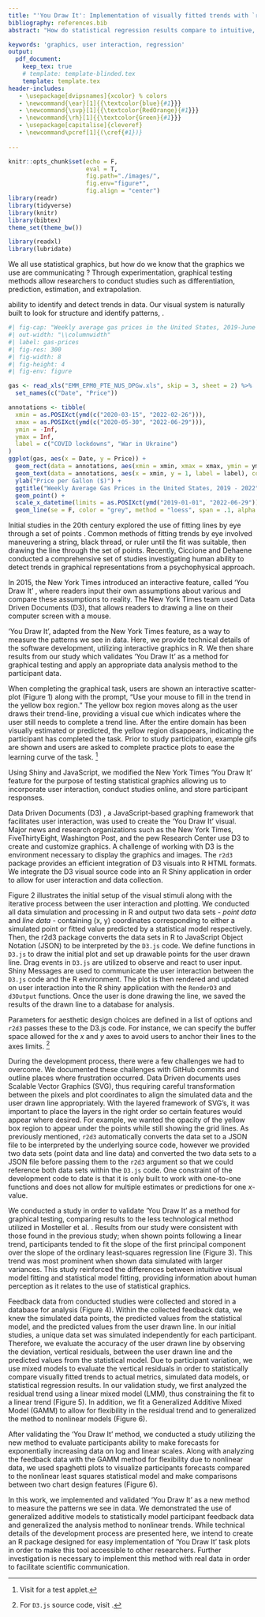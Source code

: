 ```yaml
---
title: "'You Draw It': Implementation of visually fitted trends with `r2d3`"
bibliography: references.bib
abstract: "How do statistical regression results compare to intuitive, visually fitted results? Fitting lines by eye through a set of points has been explored since the 20th century. Common methods of fitting trends by eye involve maneuvering a string, black thread, or ruler until the fit is suitable, then drawing the line through the set of points. In 2015, the New York Times introduced an interactive feature, called 'You Draw It,' where readers are asked to input their own assumptions about various metrics and compare how these assumptions relate to reality. This research is intended to implement 'You Draw It', adapted from the New York Times, as a way to measure the patterns we see in data."

keywords: 'graphics, user interaction, regression'
output: 
  pdf_document:
    keep_tex: true
    # template: template-blinded.tex
    template: template.tex
header-includes:
   - \usepackage[dvipsnames]{xcolor} % colors
   - \newcommand{\ear}[1]{{\textcolor{blue}{#1}}}
   - \newcommand{\svp}[1]{{\textcolor{RedOrange}{#1}}}
   - \newcommand{\rh}[1]{{\textcolor{Green}{#1}}}
   - \usepackage[capitalise]{cleveref}
   - \newcommand\pcref[1]{(\cref{#1})}
   
---
```


```r
knitr::opts_chunk$set(echo = F, 
                      eval = T, 
                      fig.path="./images/", 
                      fig.env="figure*", 
                      fig.align = "center")
library(readr)
library(tidyverse)
library(knitr)
library(bibtex)
theme_set(theme_bw())

library(readxl)
library(lubridate)
```

\section{Introduction}

We all use statistical graphics, but how do we know that the graphics we use are communicating \svp{effectively}?
Through experimentation, graphical testing methods allow researchers to conduct studies \svp{designed to understand how we perceive graphics and perform graphical tasks} such as differentiation, prediction, estimation, and extrapolation. 
\svp{Each of these levels of interaction with a graph require a different method of engagement with and use of the information presented in a chart.}
<!-- All of these types of tests require different levels of use and manipulation of the information being presented in the chart. -->
<!-- Efforts in the field of statistical graphics have developed graphical testing tools and methods, such as the lineup protocol \cite{buja2009statistical}.  -->
<!-- The advancement of graphing software provides the tools necessary to develop new methods of testing statistical graphics. -->
\svp{In this paper, we describe the adaptation of an old tool for graphical testing and evaluation, eye-fitting, for use in modern web-applications suitable for testing statistical graphics. 
We present an empirical evaluation of this testing method for linear regression, and briefly discuss an extension of this method to non-linear applications.}

\subsection{Measuring Patterns and Trends}
\svp{One of the most common charts created is a scatter plot of points over time; these charts show up regularly in news articles and in scientific publications alike.
These charts rely on our} ability to identify and detect trends in data. 
Our visual system is naturally built to look for structure and identify patterns, \svp{including patterns and trends over time; many times we do not even notice this process happening subconsciously}. 
\svp{As shown in \cref{fig:gas-prices}, a viewer engaging with a plot of weekly average gas prices over time may perform several cognitive operations. First, they scan the plot and assesses points to determine if there are any outliers or otherwise remarkable points. Then, they may fit a rough mental smooth/trend line to the points to summarize the useful information and remove variability. Finally, an interested and engaged viewer may pull in additional contextual information from long-term memory, seeking to explain variation in the mental 'trend' with supplemental information, such as COVID lock downs which reduced gasoline demand and the beginning of the war in Ukraine, which wreaked havoc on the supply and demand for global energy sources.}

```r
#| fig-cap: "Weekly average gas prices in the United States, 2019-June 2022. Additional mental operations a viewer might perform while looking at the plot are annotated in grey. \\cite{usenergyinformationadministrationWeeklyAllGrades2022}."
#| out-width: "\\columnwidth"
#| label: gas-prices
#| fig-res: 300
#| fig-width: 8
#| fig-height: 4
#| fig-env: figure

gas <- read_xls("EMM_EPM0_PTE_NUS_DPGw.xls", skip = 3, sheet = 2) %>%
  set_names(c("Date", "Price"))

annotations <- tibble(
  xmin = as.POSIXct(ymd(c("2020-03-15", "2022-02-26"))),
  xmax = as.POSIXct(ymd(c("2020-05-30", "2022-06-29"))),
  ymin = -Inf,
  ymax = Inf,
  label = c("COVID lockdowns", "War in Ukraine")
)
ggplot(gas, aes(x = Date, y = Price)) + 
  geom_rect(data = annotations, aes(xmin = xmin, xmax = xmax, ymin = ymin, ymax = ymax), alpha= 0.2, fill = "grey", inherit.aes = F) + 
  geom_text(data = annotations, aes(x = xmin, y = 1, label = label), color = "grey") + 
  ylab("Price per Gallon ($)") + 
  ggtitle("Weekly Average Gas Prices in the United States, 2019 - 2022", subtitle = "US Energy Information Administration") + 
  geom_point() + 
  scale_x_datetime(limits = as.POSIXct(ymd("2019-01-01", "2022-06-29"))) + 
  geom_line(se = F, color = "grey", method = "loess", span = .1, alpha = .5, stat = "smooth", size = 1.5)
```

Initial studies in the 20th century explored the use of fitting lines by eye through a set of points \cite{finney1951subjective,mosteller1981eye}. Common methods of fitting trends by eye involved maneuvering a string, black thread, or ruler until the fit was suitable, then drawing the line through the set of points. Recently, Ciccione and Dehaene \shortcite{ciccione2021can} conducted a comprehensive set of studies investigating human ability to detect trends in graphical representations from a psychophysical approach.\svp{XXX and found what? Describe the results XXX}

\svp{While psychologists and statisticians have been using eye-fitting techniques to assess our innate perceptual statistical modeling abilities, news organizations have used similar techniques in order to draw readers in and demonstrate the difference between readers' assumptions and reality.} In 2015, the New York Times introduced an interactive feature, called 'You Draw It' \cite{aisch2015you}, where readers input their own assumptions about various \svp{metrics of news interest} and compare these assumptions to reality. The New York Times team used Data Driven Documents (D3), \svp{a JavaScript library} that allows readers to \svp{interact with a chart directly by} drawing a line on their computer screen with a mouse. \svp{Despite the somewhat different purpose behind this feature, the D3 driven method used by the NYT is wonderfully intuitive, and does not require the assumption of linearity, making it much more adaptable to testing how viewers perceive and predict when presented with non-linear data.}

\svp{We set out to implement} ‘You Draw It’, adapted from the New York Times feature, as a way to measure the patterns we see in data. 
Here, we provide technical details of the software development, utilizing interactive graphics in R\cite{r-software}. 
We then share results from our study which validates 'You Draw It' as a method for graphical testing \svp{on linear trends} and apply an appropriate data analysis method to the participant data. \svp{We also briefly demonstrate the use of the 'You Draw It' method and analysis on nonlinear data.}

\section{Development}

\subsection{`You Draw It' Task}

When completing the graphical task, users are shown an interactive scatter-plot (Figure 1) along with the prompt, "Use your mouse to fill in the trend in the yellow box region." The yellow box region moves along as the user draws their trend-line, providing a visual cue which indicates where the user still needs to complete a trend line. After the entire domain has been visually estimated or predicted, the yellow region disappears, indicating the participant has completed the task. Prior to study participation, example gifs are shown and users are asked to complete practice plots to ease the learning curve of the task. ^[Visit \url{emily-robinson.shinyapps.io/can-you-draw-it} for a test applet.]

<!-- # ```{r, you-draw-it-example, echo = F, out.width = "100%", fig.align='center', fig.cap = "'You Draw It' interaction task plot as shown to user. \\textbf{Left:} illustrates what user first sees with the prompt \\textit{`Use your mouse to fill in the trend in the yellow box region.'} \\textbf{Middle:} illustrates what the user sees while completing the task. \\textbf{Right:} illustrates the users finished trend line."} -->
<!-- # knitr::include_graphics("images/ydi-stimuli.png") -->
<!-- # ``` -->

\begin{figure}[ht]
\begin{center}
\centerline{\includegraphics[width=\columnwidth]{images/ydi-stimuli}}
\caption{You Draw It' task plot as shown to user. \\
\textbf{left:} illustrates what user first sees with the prompt \textit{Use your mouse to fill in the trend in the yellow box region.} \\
\textbf{middle:} illustrates what the user sees while completing the task.\\
\textbf{right:} illustrates the users finished trend line.}
\label{you-draw-it-task-plot}
\end{center}
\end{figure}

\subsection{Code Sketch}

Using Shiny \cite{shinypkg} and JavaScript, we modified the New York Times 'You Draw It' feature for the purpose of testing statistical graphics allowing us to incorporate user interaction, conduct studies online, and store participant responses.

Data Driven Documents (D3) \cite{bostock2011d3}, a JavaScript-based graphing framework that facilitates user interaction, was used to create the 'You Draw It' visual. Major news and research organizations such as the New York Times, FiveThirtyEight, Washington Post, and the pew Research Center use D3 to create and customize graphics. A challenge of working with D3 is the environment necessary to display the graphics and images. The `r2d3` package \cite{r2d3pkg} provides an efficient integration of D3 visuals into R HTML formats. We integrate the D3 visual source code into an R Shiny \cite{shinypkg} application in order to allow for user interaction and data collection.

Figure 2 illustrates the initial setup of the visual stimuli along with the iterative process between the user interaction and plotting. We conducted all data simulation and processing in R and output two data sets - *point data* and *line data* - containing (x, y) coordinates corresponding to either a simulated point or fitted value predicted by a statistical model respectively. Then, the r2d3 package converts the data sets in R to JavaScript Object Notation (JSON) to be interpreted by the `D3.js` code. We define functions in `D3.js` to draw the initial plot and set up drawable points for the user drawn line. Drag events in `D3.js` are utilized to observe and react to user input. Shiny Messages are used to communicate the user interaction between the `D3.js` code and the R environment. The plot is then rendered and updated on user interaction into the R shiny application with the `RenderD3` and `d3Output` functions. Once the user is done drawing the line, we saved the results of the drawn line to a database for analysis.

\begin{figure}[ht]
\begin{center}
\centerline{\includegraphics[width=\columnwidth]{images/code-sketch-2}}
\caption{Sketch of underlying code for 'You Draw It', illustrating the data simulation conducted in R, the initial setup of the visual stimuli with D3 source code, along with the iterative process between the user interaction and plotting in Shiny. Once the user is done drawing the line, we saved the results of the drawn line to a database for analysis.}
\label{you-draw-it-code-sketch}
\end{center}
\end{figure}

Parameters for aesthetic design choices are defined in a list of options and `r2d3` passes these to the D3.js code. For instance, we can specify the buffer space allowed for the $x$ and $y$ axes to avoid users to anchor their lines to the axes limits. ^[For `D3.js` source code, visit \url{https://github.com/earobinson95/presentations/blob/master/can-you-draw-it/www/main-d3v5.js}.]


\subsection{Challenges}

During the development process, there were a few challenges we had to overcome. 
We documented these challenges with GitHub commits and outline places where frustration occurred.
Data Driven documents uses Scalable Vector Graphics (SVG), thus requiring careful transformation between the pixels and plot coordinates to align the simulated data and the user drawn line appropriately.
With the layered framework of SVG's, it was important to place the layers in the right order so certain features would appear where desired. 
For example, we wanted the opacity of the yellow box region to appear under the points while still showing the grid lines.
As previously mentioned, `r2d3` automatically converts the data set to a JSON file to be interpreted by the underlying source code, however we provided two data sets (point data and line data) and converted the two data sets to a JSON file before passing them to the `r2d3` argument so that we could reference both data sets within the `D3.js` code.
One constraint of the development code to date is that it is only built to work with one-to-one functions and does not allow for multiple estimates or predictions for one $x$-value.

\section{Application}

\subsection{Tool Validation}

We conducted a study in order to validate 'You Draw It' as a method for graphical testing, comparing results to the less technological method utilized in Mosteller et al. \shortcite{mosteller1981eye}. Results from our study were consistent with those found in the previous study; when shown points following a linear trend, participants tended to fit the slope of the first principal component over the slope of the ordinary least-squares regression line (Figure 3). This trend was most prominent when shown data simulated with larger variances. This study reinforced the differences between intuitive visual model fitting and statistical model fitting, providing information about human perception as it relates to the use of statistical graphics.

\begin{figure}[ht]
\begin{center}
\centerline{\includegraphics[width=\columnwidth]{images/pca-plot}}
\caption{Comparison between an OLS regression equation which minimizes the vertical distance of points from the line and a regression equation with a slope calculated by the first principal component which minimizes the smallest distance of points from the line.}
\label{pca-plot}
\end{center}
\end{figure}

\subsection{Data Analysis}

\begin{figure}[ht]
\begin{center}
\centerline{\includegraphics[width=\columnwidth]{images/eyefitting-trial-plot}}
\caption{Example of validation feedback data where three trend lines show the the OLS fitted, PCA fitted, and participant drawn values overlaid on the simulated data points}
\label{eyefitting-trial-plot}
\end{center}
\end{figure}

Feedback data from conducted studies were collected and stored in a database for analysis (Figure 4). Within the collected feedback data, we knew the simulated data points, the predicted values from the statistical model, and the predicted values from the user drawn line. In our initial studies, a unique data set was simulated independently for each participant. Therefore, we evaluate the accuracy of the user drawn line by observing the deviation, vertical residuals, between the user drawn line and the predicted values from the statistical model. Due to participant variation, we use mixed models to evaluate the vertical residuals in order to statistically compare visually fitted trends to actual metrics, simulated data models, or statistical regression results. In our validation study, we first analyzed the residual trend using a linear mixed model (LMM), thus constraining the fit to a linear trend (Figure 5). In addition, we fit a Generalized Additive Mixed Model (GAMM) to allow for flexibility in the residual trend and to generalized the method to nonlinear models (Figure 6).

\begin{figure}[ht]
\begin{center}
\centerline{\includegraphics[width=\columnwidth]{images/eyefitting-lmer-plot}}
\caption{Validation study estimated trends of residuals (vertical deviation of participant drawn points from both the OLS (blue) and PCA (orange) fitted points) as fit by a linear mixed model.}
\label{eyefitting-lmer-plot}
\end{center}
\end{figure}

\begin{figure}[ht]
\begin{center}
\centerline{\includegraphics[width=\columnwidth]{images/eyefitting-gamm-plot}}
\caption{Validation study estimated trends of residuals (vertical deviation of participant drawn points from both the OLS (blue) and PCA (orange) fitted points) as fit by a generalized additive mixed model.}
\label{eyefitting-gamm-plot}
\end{center}
\end{figure}

After validating the 'You Draw It' method, we conducted a study utilizing the new method to evaluate participants ability to make forecasts for exponentially increasing data on log and linear scales. Along with analyzing the feedback data with the GAMM method for flexibility due to nonlinear data, we used spaghetti plots to visualize participants forecasts compared to the nonlinear least squares statistical model and make comparisons between two chart design features (Figure 6).

\begin{figure}[ht]
\begin{center}
\centerline{\includegraphics[width=\columnwidth]{images/exponential-yloess-spaghetti-plot-2-1}}
\caption{Spaghetti plot of results from a study which asked participants to forcast trends of exponentially increasing data. Participants drawn lines on the linear scale are shown in blue and the log scale are shown in orange. Variability in the statistically fitted regression lines occured due to a unique data set being simulated for each individual; the gray band shows the range fitted values from the statistically fitted regression lines.}
\label{exponential-yloess-spaghetti-plot-2-1}
\end{center}
\end{figure}

\section{Future Work}

In this work, we implemented and validated ‘You Draw It’ as a new method to measure the patterns we see in data. We demonstrated the use of generalized additive models to statistically model participant feedback data and generalized the analysis method to nonlinear trends. While technical details of the development process are presented here, we intend to create an R package designed for easy implementation of 'You Draw It' task plots in order to make this tool accessible to other researchers. Further investigation is necessary to implement this method with real data in order to facilitate scientific communication.
